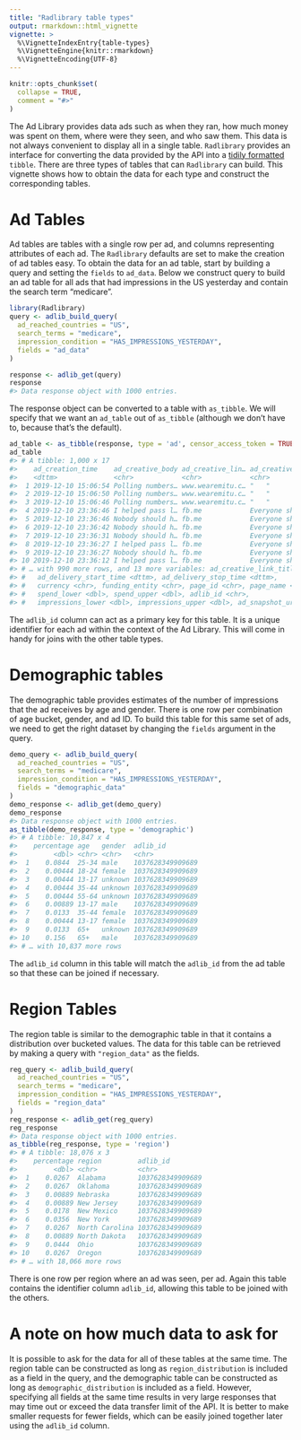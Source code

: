 ```yaml
---
title: "Radlibrary table types"
output: rmarkdown::html_vignette
vignette: >
  %\VignetteIndexEntry{table-types}
  %\VignetteEngine{knitr::rmarkdown}
  %\VignetteEncoding{UTF-8}
---
```


```r
knitr::opts_chunk$set(
  collapse = TRUE,
  comment = "#>"
)
```

The Ad Library provides data ads such as when they ran, how much money was spent on them, where were they seen, and who saw them. This data is not always convenient to display all in a single table.
`Radlibrary` provides an interface for converting the data provided by the API into a [tidily formatted](https://r4ds.had.co.nz/tidy-data.html) `tibble`. There are three types of tables that can `Radlibrary` can build. This vignette shows how to obtain the data for each type and construct the corresponding tables.

# Ad Tables
Ad tables are tables with a single row per ad, and columns representing attributes of each ad. The `Radlibrary` defaults are set to make the creation of ad tables easy.
To obtain the data for an ad table, start by building a query and setting the `fields` to `ad_data`. Below we construct query to build an ad table for all ads that had impressions in the US yesterday and contain the search term "medicare".
```r
library(Radlibrary)
query <- adlib_build_query(
  ad_reached_countries = "US",
  search_terms = "medicare",
  impression_condition = "HAS_IMPRESSIONS_YESTERDAY",
  fields = "ad_data"
)

response <- adlib_get(query)
response
#> Data response object with 1000 entries.
```

The response object can be converted to a table with `as_tibble`. We will specify that we want an `ad_table` out of `as_tibble` (although we don't have to, because that's the default).

```r
ad_table <- as_tibble(response, type = 'ad', censor_access_token = TRUE)
ad_table
#> # A tibble: 1,000 x 17
#>    ad_creation_time    ad_creative_body ad_creative_lin… ad_creative_lin…
#>    <dttm>              <chr>            <chr>            <chr>           
#>  1 2019-12-10 15:06:54 Polling numbers… www.wearemitu.c… "   "           
#>  2 2019-12-10 15:06:50 Polling numbers… www.wearemitu.c… "   "           
#>  3 2019-12-10 15:06:46 Polling numbers… www.wearemitu.c… "   "           
#>  4 2019-12-10 23:36:46 I helped pass l… fb.me            Everyone should…
#>  5 2019-12-10 23:36:46 Nobody should h… fb.me            Everyone should…
#>  6 2019-12-10 23:36:42 Nobody should h… fb.me            Everyone should…
#>  7 2019-12-10 23:36:31 Nobody should h… fb.me            Everyone should…
#>  8 2019-12-10 23:36:27 I helped pass l… fb.me            Everyone should…
#>  9 2019-12-10 23:36:27 Nobody should h… fb.me            Everyone should…
#> 10 2019-12-10 23:36:12 I helped pass l… fb.me            Everyone should…
#> # … with 990 more rows, and 13 more variables: ad_creative_link_title <chr>,
#> #   ad_delivery_start_time <dttm>, ad_delivery_stop_time <dttm>,
#> #   currency <chr>, funding_entity <chr>, page_id <chr>, page_name <chr>,
#> #   spend_lower <dbl>, spend_upper <dbl>, adlib_id <chr>,
#> #   impressions_lower <dbl>, impressions_upper <dbl>, ad_snapshot_url <chr>
```
The `adlib_id` column can act as a primary key for this table. It is a unique identifier for each ad within the context of the Ad Library. This will come in handy for joins with the other table types.

# Demographic tables
The demographic table provides estimates of the number of impressions that the ad receives by age and gender. There is one row per combination of age bucket, gender, and ad ID. To build this table for this same set of ads, we need to get the right dataset by changing the `fields` argument in the query.

```r
demo_query <- adlib_build_query(
  ad_reached_countries = "US",
  search_terms = "medicare",
  impression_condition = "HAS_IMPRESSIONS_YESTERDAY",
  fields = "demographic_data"
)
demo_response <- adlib_get(demo_query)
demo_response
#> Data response object with 1000 entries.
as_tibble(demo_response, type = 'demographic')
#> # A tibble: 10,847 x 4
#>    percentage age   gender  adlib_id        
#>         <dbl> <chr> <chr>   <chr>           
#>  1    0.0844  25-34 male    1037628349909689
#>  2    0.00444 18-24 female  1037628349909689
#>  3    0.00444 13-17 unknown 1037628349909689
#>  4    0.00444 35-44 unknown 1037628349909689
#>  5    0.00444 55-64 unknown 1037628349909689
#>  6    0.00889 13-17 male    1037628349909689
#>  7    0.0133  35-44 female  1037628349909689
#>  8    0.00444 13-17 female  1037628349909689
#>  9    0.0133  65+   unknown 1037628349909689
#> 10    0.156   65+   male    1037628349909689
#> # … with 10,837 more rows
```

The `adlib_id` column in this table will match the `adlib_id` from the ad table so that these can be joined if necessary.

# Region Tables
The region table is similar to the demographic table in that it contains a distribution over bucketed values. The data for this table can be retrieved by making a query with `"region_data"` as the fields.

```r
reg_query <- adlib_build_query(
  ad_reached_countries = "US",
  search_terms = "medicare",
  impression_condition = "HAS_IMPRESSIONS_YESTERDAY",
  fields = "region_data"
)
reg_response <- adlib_get(reg_query)
reg_response
#> Data response object with 1000 entries.
as_tibble(reg_response, type = 'region')
#> # A tibble: 18,076 x 3
#>    percentage region         adlib_id        
#>         <dbl> <chr>          <chr>           
#>  1    0.0267  Alabama        1037628349909689
#>  2    0.0267  Oklahoma       1037628349909689
#>  3    0.00889 Nebraska       1037628349909689
#>  4    0.00889 New Jersey     1037628349909689
#>  5    0.0178  New Mexico     1037628349909689
#>  6    0.0356  New York       1037628349909689
#>  7    0.0267  North Carolina 1037628349909689
#>  8    0.00889 North Dakota   1037628349909689
#>  9    0.0444  Ohio           1037628349909689
#> 10    0.0267  Oregon         1037628349909689
#> # … with 18,066 more rows
```

There is one row per region where an ad was seen, per ad. Again this table contains the identifier column `adlib_id`, allowing this table to be joined with the others.

# A note on how much data to ask for
It is possible to ask for the data for all of these tables at the same time. The region table can be constructed as long as `region_distribution` is included as a field in the query, and the demographic table can be constructed as long as `demographic_distribution` is included as a field. However, specifying all fields at the same time results in very large responses that may time out or exceed the data transfer limit of the API. It is better to make smaller requests for fewer fields, which can be easily joined together later using the `adlib_id` column.
